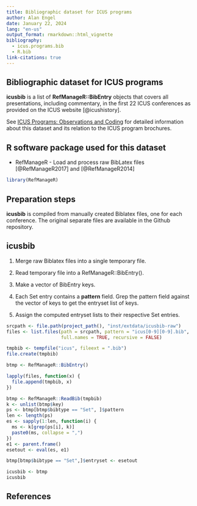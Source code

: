 ```yaml
---
title: Bibliographic dataset for ICUS programs
author: Alan Engel
date: January 22, 2024
lang: "en-us"
output_format: rmarkdown::html_vignette
bibliography: 
  - icus.programs.bib
  - R.bib
link-citations: true
---
```


## Bibliographic dataset for ICUS programs

__icusbib__ is a list of __RefManageR::BibEntry__ objects that covers all presentations, including
commentary, in the first 22 ICUS conferences as provided on the
ICUS website [@icushistory]. 

See [ICUS Programs: Observations and Coding](icus-program-observations.pdf) for detailed information about this dataset and its relation to the ICUS
program brochures.

## R software package used for this dataset

* RefManageR - Load and process raw BibLatex files [@RefManageR2017]
and [@RefManageR2014]

```r
library(RefManageR)
```

## Preparation steps

__icusbib__ is compiled from manually created Biblatex files, one for each
conference. The original separate files are available in the Github repository.

## __icusbib__ 

1. Merge raw Biblatex files into a single temporary file.

2. Read temporary file into a RefManageR::BibEntry().

3. Make a vector of BibEntry keys. 

4. Each Set entry contains a __pattern__ field. 
Grep the pattern field against the vector of keys 
to get the entryset list of keys.

5. Assign the computed entryset lists to their respective
Set entries.

```r
srcpath <- file.path(project_path(), "inst/extdata/icusbib-raw")
files <- list.files(path = srcpath, pattern = "icus[0-9][0-9].bib",
                    full.names = TRUE, recursive = FALSE)

tmpbib <- tempfile("icus", fileext = ".bib")
file.create(tmpbib)

btmp <- RefManageR::BibEntry()

lapply(files, function(x) {
  file.append(tmpbib, x)
})

btmp <- RefManageR::ReadBib(tmpbib)
k <- unlist(btmp$key)
ps <- btmp[btmp$bibtype == "Set", ]$pattern
len <- length(ps)
es <- sapply(1:len, function(i) {
  ms <- k[grep(ps[i], k)]
  paste0(ms, collapse = ",")
})
e1 <- parent.frame()
esetout <- eval(es, e1)

btmp[btmp$bibtype == "Set",]$entryset <- esetout

icusbib <- btmp
icusbib
```

## References
